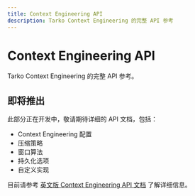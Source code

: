 ```yaml
---
title: Context Engineering API
description: Tarko Context Engineering 的完整 API 参考
---
```


# Context Engineering API

Tarko Context Engineering 的完整 API 参考。

## 即将推出

此部分正在开发中，敬请期待详细的 API 文档，包括：

- Context Engineering 配置
- 压缩策略
- 窗口算法
- 持久化选项
- 自定义实现

目前请参考 [英文版 Context Engineering API 文档](/api/context-engineering) 了解详细信息。
